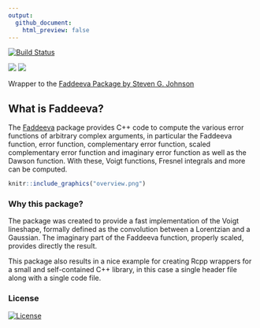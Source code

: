 ```yaml
---
output:
  github_document:
    html_preview: false
---
```


[![Build Status](https://travis-ci.org/baptiste/rcppfaddeeva.svg)](https://travis-ci.org/baptiste/rcppfaddeeva)

[![](http://www.r-pkg.org/badges/version/RcppFaddeeva)](http://cran.rstudio.com/web/packages/RcppFaddeeva/index.html)
[![](http://cranlogs.r-pkg.org/badges/grand-total/RcppFaddeeva)](http://cran.rstudio.com/web/packages/RcppFaddeeva/index.html)

Wrapper to the
[Faddeeva Package by Steven G. Johnson](http://ab-initio.mit.edu/wiki/index.php/Faddeeva_Package)


## What is Faddeeva?

The [Faddeeva](http://ab-initio.mit.edu/wiki/index.php/Faddeeva_Package)
package provides C++ code to compute the various error functions of arbitrary
complex arguments, in particular the Faddeeva function, error function,
complementary error function, scaled complementary error function and
imaginary error function as well as the Dawson function.  With these, Voigt
functions, Fresnel integrals and more can be computed.

```r
knitr::include_graphics("overview.png")
```

### Why this package?

The package was created to provide a fast implementation of the Voigt lineshape, formally defined as the convolution between a Lorentzian and a Gaussian. The imaginary part of the Faddeeva function, properly scaled, provides directly the result.

This package also results in a nice example for creating Rcpp wrappers for a small and
self-contained C++ library, in this case a single header file along with a
single code file.


### License

[![License](http://img.shields.io/badge/license-GPL%20%28%3E=%202%29-brightgreen.svg?style=flat)](http://www.gnu.org/licenses/gpl-2.0.html)





